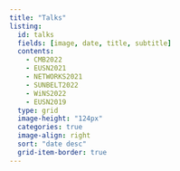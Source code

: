 ```yaml
---
title: "Talks"
listing:
  id: talks
  fields: [image, date, title, subtitle]
  contents: 
    - CMB2022
    - EUSN2021
    - NETWORKS2021
    - SUNBELT2022
    - WiNS2022
    - EUSN2019
  type: grid
  image-height: "124px"	
  categories: true
  image-align: right
  sort: "date desc"
  grid-item-border: true
---
```

